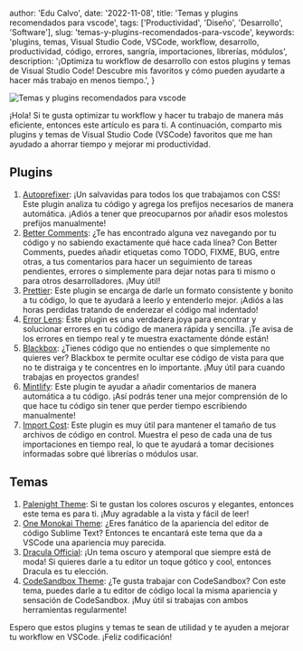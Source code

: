 

  author: 'Edu Calvo',
  date: '2022-11-08',
  title: 'Temas y plugins recomendados para vscode',
  tags: ['Productividad', 'Diseño', 'Desarrollo', 'Software'],
  slug: 'temas-y-plugins-recomendados-para-vscode',
  keywords:
    'plugins, temas, Visual Studio Code, VSCode, workflow, desarrollo, productividad, código, errores, sangría, importaciones, librerías, módulos',
  description:
    '¡Optimiza tu workflow de desarrollo con estos plugins y temas de Visual Studio Code! Descubre mis favoritos y cómo pueden ayudarte a hacer más trabajo en menos tiempo.',
}


<Image
  className="w-full rounded-md"
  src={coverImg}
  alt="Temas y plugins recomendados para vscode"
  placeholder="blur"
  priority
/>

¡Hola! Si te gusta optimizar tu workflow y hacer tu trabajo de manera más eficiente, entonces este artículo es para ti. A continuación, comparto mis plugins y temas de Visual Studio Code (VSCode) favoritos que me han ayudado a ahorrar tiempo y mejorar mi productividad.

## Plugins

1. [Autoprefixer](https://marketplace.visualstudio.com/items?itemName=mrmlnc.vscode-autoprefixer): ¡Un salvavidas para todos los que trabajamos con CSS! Este plugin analiza tu código y agrega los prefijos necesarios de manera automática. ¡Adiós a tener que preocuparnos por añadir esos molestos prefijos manualmente!
2. [Better Comments](https://marketplace.visualstudio.com/items?itemName=aaron-bond.better-comments): ¿Te has encontrado alguna vez navegando por tu código y no sabiendo exactamente qué hace cada línea? Con Better Comments, puedes añadir etiquetas como TODO, FIXME, BUG, entre otras, a tus comentarios para hacer un seguimiento de tareas pendientes, errores o simplemente para dejar notas para ti mismo o para otros desarrolladores. ¡Muy útil!
3. [Prettier](https://marketplace.visualstudio.com/items?itemName=esbenp.prettier-vscode): Este plugin se encarga de darle un formato consistente y bonito a tu código, lo que te ayudará a leerlo y entenderlo mejor. ¡Adiós a las horas perdidas tratando de enderezar el código mal indentado!
4. [Error Lens](https://marketplace.visualstudio.com/items?itemName=usernamehw.errorlens): Este plugin es una verdadera joya para encontrar y solucionar errores en tu código de manera rápida y sencilla. ¡Te avisa de los errores en tiempo real y te muestra exactamente dónde están!
5. [Blackbox](https://marketplace.visualstudio.com/items?itemName=Blackboxapp.blackbox): ¿Tienes código que no entiendes o que simplemente no quieres ver? Blackbox te permite ocultar ese código de vista para que no te distraiga y te concentres en lo importante. ¡Muy útil para cuando trabajas en proyectos grandes!
6. [Mintlify](https://marketplace.visualstudio.com/items?itemName=mintlify.document): Este plugin te ayudar a añadir comentarios de manera automática a tu código. ¡Así podrás tener una mejor comprensión de lo que hace tu código sin tener que perder tiempo escribiendo manualmente!
7. [Import Cost](https://marketplace.visualstudio.com/items?itemName=wix.vscode-import-cost): Este plugin es muy útil para mantener el tamaño de tus archivos de código en control. Muestra el peso de cada una de tus importaciones en tiempo real, lo que te ayudará a tomar decisiones informadas sobre qué librerías o módulos usar.

## Temas

1. [Palenight Theme](https://marketplace.visualstudio.com/items?itemName=whizkydee.material-palenight-theme): Si te gustan los colores oscuros y elegantes, entonces este tema es para ti. ¡Muy agradable a la vista y fácil de leer!
2. [One Monokai Theme](https://marketplace.visualstudio.com/items?itemName=azemoh.one-monokai): ¿Eres fanático de la apariencia del editor de código Sublime Text? Entonces te encantará este tema que da a VSCode una apariencia muy parecida.
3. [Dracula Official](https://marketplace.visualstudio.com/items?itemName=dracula-theme.theme-dracula): ¡Un tema oscuro y atemporal que siempre está de moda! Si quieres darle a tu editor un toque gótico y cool, entonces Dracula es tu elección.
4. [CodeSandbox Theme](https://marketplace.visualstudio.com/items?itemName=CodeSandbox-io.codesandbox-projects-theme): ¿Te gusta trabajar con CodeSandbox? Con este tema, puedes darle a tu editor de código local la misma apariencia y sensación de CodeSandbox. ¡Muy útil si trabajas con ambos herramientas regularmente!

Espero que estos plugins y temas te sean de utilidad y te ayuden a mejorar tu workflow en VSCode. ¡Feliz codificación!
